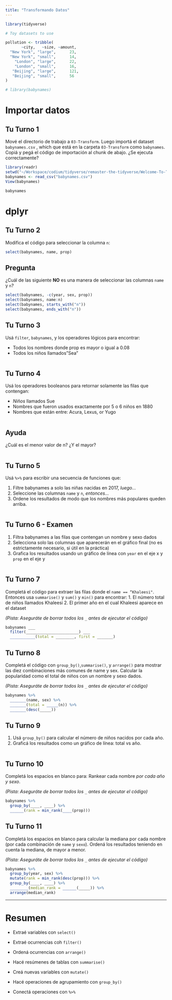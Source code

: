 ```yaml
---
title: "Transformando Datos"
---
```


```r
library(tidyverse)

# Toy datasets to use

pollution <- tribble(
       ~city,   ~size, ~amount, 
  "New York", "large",      23,
  "New York", "small",      14,
    "London", "large",      22,
    "London", "small",      16,
   "Beijing", "large",      121,
   "Beijing", "small",      56
)

# library(babynames)
```

# Importar datos

## Tu Turno 1

Mové el directorio de trabajo a `03-Transform`. Luego importá el dataset `babynames.csv` , which que está en la carpeta `03-Transform` como `babynames`. Copiá y pegá el código de importación al chunk de abajo. ¿Se ejecuta correctamente?

```r
library(readr)
setwd("~/Workspace/codium/tidyverse/remaster-the-tidyverse/Welcome-To-The-Tidyverse")
babynames <- read_csv("babynames.csv")
View(babynames)
```

```r
babynames
```

# dplyr

## Tu Turno 2

Modifica el código para seleccionar la columna `n`:

```r
select(babynames, name, prop)
```

## Pregunta

¿Cuál de las siguiente **NO** es una manera de seleccionar las columnas `name` y `n`?

```r
select(babynames, -c(year, sex, prop))
select(babynames, name:n)
select(babynames, starts_with("n"))
select(babynames, ends_with("n"))
```

## Tu Turno 3

Usá `filter`, `babynames`, y los operadores lógicos para encontrar:

* Todos los nombres donde prop es mayor o igual a 0.08
* Todos los niños llamados"Sea"  

```r

```

## Tu Turno 4

Usá los operadores booleanos para retornar solamente las filas que contengan:

* _Niños_ llamados Sue  
* Nombres que fueron usados exactamente por 5 o 6 niños en 1880
* Nombres que están entre: Acura, Lexus, or Yugo

```r

```

## Ayuda

¿Cuál es el menor valor de n?
¿Y el mayor?

```r

```

## Tu Turno 5

Usá `%>%` para escribir una secuencia de funciones que:

1. Filtre babynames a solo las niñas nacidas en 2017, *luego...*
2. Seleccione las columnas `name` y `n`, *entonces...*  
3. Ordene los resultados de modo que los nombres más populares queden arriba.

```r

```

## Tu Turno 6 - Examen

1. Filtra babynames a las filas que contengan un nombre y sexo dados
2. Selecciona solo las columnas que aparecerán en el gráfico final (no es estrictamente necesario, si útil en la práctica)
3. Grafica los resultados usando un gráfico de línea con `year` en el eje x y `prop` en el eje y

```r

```

## Tu Turno 7

Completá el código para extraer las filas donde el `name == “Khaleesi"`. Entonces usa `summarise()` y `sum()` y `min()` para encontrar:
1. El número total de niños llamados Khaleesi
2. El primer año en el cual Khaleesi aparece en el dataset


*(Pista: Aseguráte de borrar todos los `_` antes de ejecutar el código)*

```r
babynames ___ 
  filter(_______________________) ___
  ___________(total = ________, first = _______)
```

## Tu Turno 8

Completá el código con `group_by()`,`summarise()`, y `arrange()` para mostrar las diez combinaciones más comunes de name y sex. Calcular la popularidad como el total de niños con un nombre y sexo dados.

*(Pista: Aseguráte de borrar todos los `_` antes de ejecutar el código)*

```r
babynames %>%
  _______(name, sex) %>% 
  _______(total = _____(n)) %>% 
  _______(desc(_____))
```

## Tu Turno 9

1. Usá `group_by()` para calcular el número de niños nacidos por cada año. 
2. Graficá los resultados como un gráfico de línea: total vs año.

```r

```

## Tu Turno 10

Completá los espacios en blanco para:
Rankear cada nombre _por cada año y sexo_.

*(Pista: Aseguráte de borrar todos los `_` antes de ejecutar el código)*

```r
babynames %>% 
  group_by(____, ____) %>% 
  ______(rank = min_rank(____(prop)))
```

## Tu Turno 11

Completá los espacios en blanco para calcular la mediana por cada nombre (por cada combinación de `name` y `sexo`). Ordená los resultados teniendo en cuenta la mediana, de mayor a menor.

*(Pista: Aseguráte de borrar todos los `_` antes de ejecutar el código)*

```r
babynames %>% 
  group_by(year, sex) %>% 
  mutate(rank = min_rank(desc(prop))) %>% 
  group_by(____, ____) %>% 
  ________(median_rank = ______(_____)) %>% 
  arrange(median_rank)

```

***

# Resumen

* Extraé variables con `select()`  
* Extraé ocurrencias coh `filter()`  
* Ordená ocurrencias con `arrange()`  

* Hacé resúmenes de tablas con `summarise()`  
* Creá nuevas variables con `mutate()`  
* Hacé operaciones de agrupamiento con `group_by()`

* Conectá operaciones con `%>%`  


